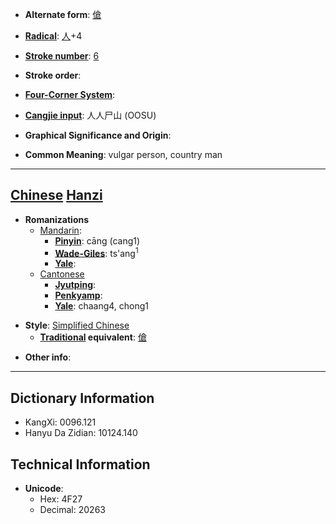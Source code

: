 * '''Alternate form''': [[傖]]

* '''[[Wiktionary:Chinese radical index| Radical]]''': [[Wiktionary:Chinese radical index 人|人]]+4

* '''[[Wiktionary:Chinese total strokes index|Stroke number]]''': [[Wiktionary:Chinese total strokes index 6|6]]

* '''Stroke order''': 

* '''[[Wiktionary:Chinese four corner index|Four-Corner System]]''': 

* '''[[Wiktionary:Chinese Cangjie index|Cangjie input]]''': 人人尸山 (OOSU)

* '''Graphical Significance and Origin''': 

* '''Common Meaning''': vulgar person, country man

----

== [[Chinese]] [[Hanzi]] ==

* '''Romanizations'''
** [[Mandarin]]:
*** '''[[Pinyin]]''': cāng (cang1)
*** '''[[Wade-Giles]]''': ts'ang<sup>1</sup>
*** '''[[Yale]]''': 
**[[Cantonese]]
***'''[[Jyutping]]''':
***'''[[Penkyamp]]''': 
***'''[[Yale]]''': chaang4, chong1

* '''Style''': [[Simplified Chinese]] 
** '''[[Traditional Chinese|Traditional]] equivalent''': [[傖]]

* '''Other info''': 

----

== Dictionary Information ==

* KangXi: 0096.121
* Hanyu Da Zidian: 10124.140

== Technical Information ==

* '''Unicode''':
** Hex: 4F27
** Decimal: 20263